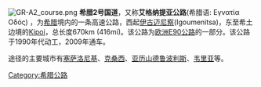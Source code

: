 [[File:GR-A2_course.png|right]]
'''希腊2号国道'''，又称'''艾格纳提亚公路'''(希腊语: Εγνατία Οδός) ，为[[希腊|希腊]]境内的一条高速公路，西起[[伊古迈尼察|伊古迈尼察]](Igoumenitsa)，东至希土边境的[[Kipoi|Kipoi]]，总长度670km (416mi)。该公路为[[欧洲E90公路|欧洲E90公路]]的一部分。该公路于1990年代动工，2009年通车。

途径的主要城市有[[塞萨洛尼基|塞萨洛尼基]]、[[克桑西|克桑西]]、[[亚历山德鲁波利斯|亚历山德鲁波利斯]]、[[韦里亚|韦里亚]]等。

[[Category:希腊公路|Category:希腊公路]]